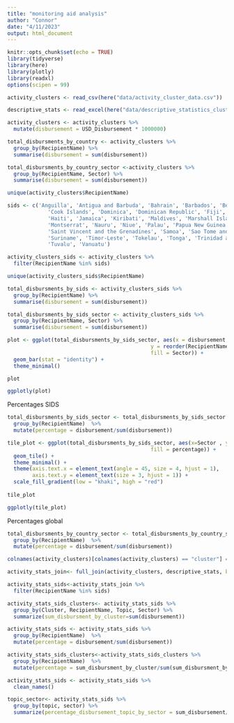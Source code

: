 ```yaml
---
title: "monitoring aid analysis"
author: "Connor"
date: "4/11/2023"
output: html_document
---
```


```r
knitr::opts_chunk$set(echo = TRUE)
library(tidyverse)
library(here)
library(plotly)
library(readxl)
options(scipen = 99)
```

```r
activity_clusters <- read_csv(here("data/activity_cluster_data.csv"))
```

```r
descriptive_stats <- read_excel(here("data/descriptive_statistics_clusters.xlsx"))
```




```r
activity_clusters <- activity_clusters %>% 
  mutate(disbursement = USD_Disbursement * 1000000)
```





```r
total_disbursments_by_country <- activity_clusters %>% 
  group_by(RecipientName) %>% 
  summarise(disbursement = sum(disbursement))
```

```r
total_disbursments_by_country_sector <-activity_clusters %>% 
  group_by(RecipientName, Sector) %>% 
  summarise(disbursement = sum(disbursement))
```

```r
unique(activity_clusters$RecipientName)
```



```r
sids <- c('Anguilla', 'Antigua and Barbuda', 'Bahrain', 'Barbados', 'Belize', 'Cabo Verde', 'Comoros', 
             'Cook Islands', 'Dominica', 'Dominican Republic', 'Fiji', 'Grenada', 'Guinea-Bissau', 'Guyana', 
             'Haiti', 'Jamaica', 'Kiribati', 'Maldives', 'Marshall Islands', 'Mauritius', 'Micronesia', 
             'Montserrat', 'Nauru', 'Niue', 'Palau', 'Papua New Guinea', 'Saint Kitts and Nevis', 'Saint Lucia', 
             'Saint Vincent and the Grenadines', 'Samoa', 'Sao Tome and Principe', 'Seychelles', 'Solomon Islands', 
             'Suriname', 'Timor-Leste', 'Tokelau', 'Tonga', 'Trinidad and Tobago', 'Turks and Caicos Islands', 
             'Tuvalu', 'Vanuatu')
```


```r
activity_clusters_sids <- activity_clusters %>%
  filter(RecipientName %in% sids)
```

```r
unique(activity_clusters_sids$RecipientName)
```
```r
total_disbursments_by_sids <- activity_clusters_sids %>% 
  group_by(RecipientName) %>% 
  summarise(disbursement = sum(disbursement))
```


```r
total_disbursments_by_sids_sector <- activity_clusters_sids %>% 
  group_by(RecipientName, Sector) %>% 
  summarise(disbursement = sum(disbursement))
```

```r
plot <- ggplot(total_disbursments_by_sids_sector, aes(x = disbursement,
                                              y = reorder(RecipientName, disbursement),
                                              fill = Sector)) +
  geom_bar(stat = "identity") +
  theme_minimal()

plot
```

```r
ggplotly(plot)
```


Percentages SIDS

```r
total_disbursments_by_sids_sector <- total_disbursments_by_sids_sector %>% 
  group_by(RecipientName)  %>% 
  mutate(percentage = disbursement/sum(disbursement))

```

```r
tile_plot <- ggplot(total_disbursments_by_sids_sector, aes(x=Sector , y= RecipientName,
                                              fill = percentage)) +
  geom_tile() +
  theme_minimal() +
  theme(axis.text.x = element_text(angle = 45, size = 4, hjust = 1),
        axis.text.y = element_text(size = 3, hjust = 1)) +
  scale_fill_gradient(low = "khaki", high = "red")
  
tile_plot

```

```r
ggplotly(tile_plot)
```

Percentages global

```r
total_disbursments_by_country_sector <- total_disbursments_by_country_sector %>% 
  group_by(RecipientName)  %>% 
  mutate(percentage = disbursement/sum(disbursement))
```

```r
colnames(activity_clusters)[colnames(activity_clusters) == "cluster"] ="Cluster"
```



```r
activity_stats_join<- full_join(activity_clusters, descriptive_stats, by='Cluster')
```

```r
activity_stats_sids<-activity_stats_join %>%
  filter(RecipientName %in% sids)
```

```r
activity_stats_sids_clusters<- activity_stats_sids %>% 
  group_by(Cluster, RecipientName, Topic, Sector) %>%
  summarize(sum_disbursment_by_cluster=sum(disbursement))
```


```r
activity_stats_sids <- activity_stats_sids %>% 
  group_by(RecipientName)  %>% 
  mutate(percentage = disbursement/sum(disbursement))
```

```r
activity_stats_sids_clusters<-activity_stats_sids_clusters %>% 
  group_by(RecipientName)  %>% 
  mutate(percentage = sum_disbursment_by_cluster/sum(sum_disbursment_by_cluster))
```

```r
activity_stats_sids <- activity_stats_sids %>% 
  clean_names()
```


```r
topic_sector<- activity_stats_sids %>% 
  group_by(topic, sector) %>% 
  summarize(percentage_disbursement_topic_by_sector = sum_disbursement/sum(sum_disbursement))
```

```r

```

